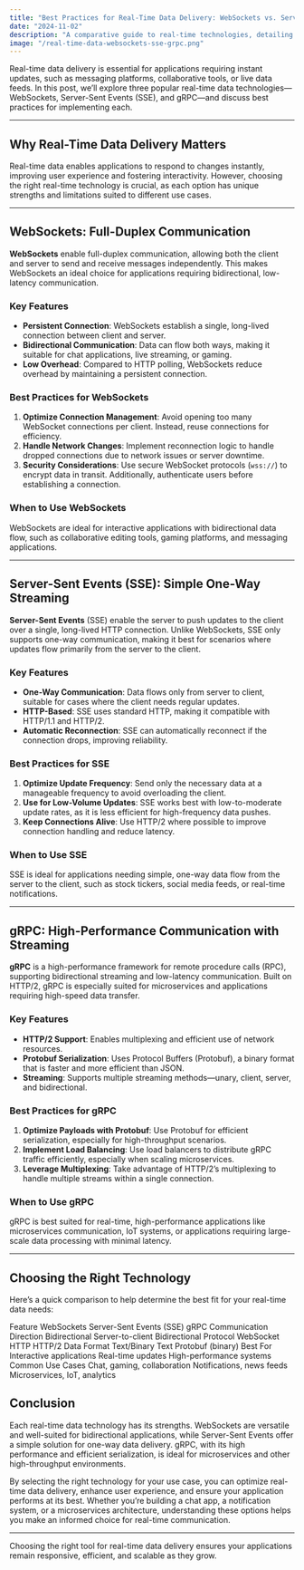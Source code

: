 ```yaml
---
title: "Best Practices for Real-Time Data Delivery: WebSockets vs. Server-Sent Events vs. gRPC"
date: "2024-11-02"
description: "A comparative guide to real-time technologies, detailing how to choose between WebSockets, Server-Sent Events (SSE), and gRPC for real-time data transmission."
image: "/real-time-data-websockets-sse-grpc.png"
---
```


Real-time data delivery is essential for applications requiring instant updates, such as messaging platforms, collaborative tools, or live data feeds. In this post, we’ll explore three popular real-time data technologies—WebSockets, Server-Sent Events (SSE), and gRPC—and discuss best practices for implementing each.

---

## Why Real-Time Data Delivery Matters

Real-time data enables applications to respond to changes instantly, improving user experience and fostering interactivity. However, choosing the right real-time technology is crucial, as each option has unique strengths and limitations suited to different use cases.

---

## WebSockets: Full-Duplex Communication

**WebSockets** enable full-duplex communication, allowing both the client and server to send and receive messages independently. This makes WebSockets an ideal choice for applications requiring bidirectional, low-latency communication.

### Key Features

- **Persistent Connection**: WebSockets establish a single, long-lived connection between client and server.
- **Bidirectional Communication**: Data can flow both ways, making it suitable for chat applications, live streaming, or gaming.
- **Low Overhead**: Compared to HTTP polling, WebSockets reduce overhead by maintaining a persistent connection.

### Best Practices for WebSockets

1. **Optimize Connection Management**: Avoid opening too many WebSocket connections per client. Instead, reuse connections for efficiency.
2. **Handle Network Changes**: Implement reconnection logic to handle dropped connections due to network issues or server downtime.
3. **Security Considerations**: Use secure WebSocket protocols (`wss://`) to encrypt data in transit. Additionally, authenticate users before establishing a connection.

### When to Use WebSockets

WebSockets are ideal for interactive applications with bidirectional data flow, such as collaborative editing tools, gaming platforms, and messaging applications.

---

## Server-Sent Events (SSE): Simple One-Way Streaming

**Server-Sent Events** (SSE) enable the server to push updates to the client over a single, long-lived HTTP connection. Unlike WebSockets, SSE only supports one-way communication, making it best for scenarios where updates flow primarily from the server to the client.

### Key Features

- **One-Way Communication**: Data flows only from server to client, suitable for cases where the client needs regular updates.
- **HTTP-Based**: SSE uses standard HTTP, making it compatible with HTTP/1.1 and HTTP/2.
- **Automatic Reconnection**: SSE can automatically reconnect if the connection drops, improving reliability.

### Best Practices for SSE

1. **Optimize Update Frequency**: Send only the necessary data at a manageable frequency to avoid overloading the client.
2. **Use for Low-Volume Updates**: SSE works best with low-to-moderate update rates, as it is less efficient for high-frequency data pushes.
3. **Keep Connections Alive**: Use HTTP/2 where possible to improve connection handling and reduce latency.

### When to Use SSE

SSE is ideal for applications needing simple, one-way data flow from the server to the client, such as stock tickers, social media feeds, or real-time notifications.

---

## gRPC: High-Performance Communication with Streaming

**gRPC** is a high-performance framework for remote procedure calls (RPC), supporting bidirectional streaming and low-latency communication. Built on HTTP/2, gRPC is especially suited for microservices and applications requiring high-speed data transfer.

### Key Features

- **HTTP/2 Support**: Enables multiplexing and efficient use of network resources.
- **Protobuf Serialization**: Uses Protocol Buffers (Protobuf), a binary format that is faster and more efficient than JSON.
- **Streaming**: Supports multiple streaming methods—unary, client, server, and bidirectional.

### Best Practices for gRPC

1. **Optimize Payloads with Protobuf**: Use Protobuf for efficient serialization, especially for high-throughput scenarios.
2. **Implement Load Balancing**: Use load balancers to distribute gRPC traffic efficiently, especially when scaling microservices.
3. **Leverage Multiplexing**: Take advantage of HTTP/2’s multiplexing to handle multiple streams within a single connection.

### When to Use gRPC

gRPC is best suited for real-time, high-performance applications like microservices communication, IoT systems, or applications requiring large-scale data processing with minimal latency.

---

## Choosing the Right Technology

Here’s a quick comparison to help determine the best fit for your real-time data needs:

<CustomTable>
  <TableRow>
    <TableCell firstColumn>Feature</TableCell>
    <TableCell>WebSockets</TableCell>
    <TableCell>Server-Sent Events (SSE)</TableCell>
    <TableCell>gRPC</TableCell>
  </TableRow>
  <TableRow>
    <TableCell firstColumn>Communication Direction</TableCell>
    <TableCell>Bidirectional</TableCell>
    <TableCell>Server-to-client</TableCell>
    <TableCell>Bidirectional</TableCell>
  </TableRow>
  <TableRow>
    <TableCell firstColumn>Protocol</TableCell>
    <TableCell>WebSocket</TableCell>
    <TableCell>HTTP</TableCell>
    <TableCell>HTTP/2</TableCell>
  </TableRow>
  <TableRow>
    <TableCell firstColumn>Data Format</TableCell>
    <TableCell>Text/Binary</TableCell>
    <TableCell>Text</TableCell>
    <TableCell>Protobuf (binary)</TableCell>
  </TableRow>
  <TableRow>
    <TableCell firstColumn>Best For</TableCell>
    <TableCell>Interactive applications</TableCell>
    <TableCell>Real-time updates</TableCell>
    <TableCell>High-performance systems</TableCell>
  </TableRow>
  <TableRow>
    <TableCell firstColumn>Common Use Cases</TableCell>
    <TableCell>Chat, gaming, collaboration</TableCell>
    <TableCell>Notifications, news feeds</TableCell>
    <TableCell>Microservices, IoT, analytics</TableCell>
  </TableRow>
</CustomTable>

## Conclusion

Each real-time data technology has its strengths. WebSockets are versatile and well-suited for bidirectional applications, while Server-Sent Events offer a simple solution for one-way data delivery. gRPC, with its high performance and efficient serialization, is ideal for microservices and other high-throughput environments.

By selecting the right technology for your use case, you can optimize real-time data delivery, enhance user experience, and ensure your application performs at its best. Whether you’re building a chat app, a notification system, or a microservices architecture, understanding these options helps you make an informed choice for real-time communication.

---

Choosing the right tool for real-time data delivery ensures your applications remain responsive, efficient, and scalable as they grow.
